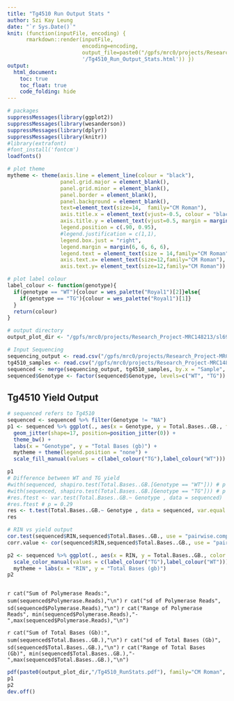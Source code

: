 ```yaml
---
title: "Tg4510 Run Output Stats "
author: Szi Kay Leung
date: "`r Sys.Date()`"
knit: (function(inputFile, encoding) { 
      rmarkdown::render(inputFile,
                        encoding=encoding, 
                        output_file=paste0("/gpfs/mrc0/projects/Research_Project-MRC148213/sl693/WholeTranscriptome/Rmarkdown",
                        '/Tg4510_Run_Output_Stats.html')) })
output:
  html_document:
    toc: true
    toc_float: true
    code_folding: hide
---
```

```r
# packages
suppressMessages(library(ggplot2))
suppressMessages(library(wesanderson))
suppressMessages(library(dplyr))
suppressMessages(library(knitr))
#library(extrafont)
#font_install('fontcm')
loadfonts()

# plot theme
mytheme <- theme(axis.line = element_line(colour = "black"),
                 panel.grid.major = element_blank(),
                 panel.grid.minor = element_blank(),
                 panel.border = element_blank(),
                 panel.background = element_blank(),
                 text=element_text(size=14,  family="CM Roman"),
                 axis.title.x = element_text(vjust=-0.5, colour = "black"),
                 axis.title.y = element_text(vjust=0.5, margin = margin(t = 0, r = 10, b = 0, l = 0)),
                 legend.position = c(.90, 0.95),
                 #legend.justification = c(1,1),
                 legend.box.just = "right",
                 legend.margin = margin(6, 6, 6, 6), 
                 legend.text = element_text(size = 14,family="CM Roman"),
                 axis.text.x= element_text(size=12,family="CM Roman"),
                 axis.text.y= element_text(size=12,family="CM Roman"))

# plot label colour
label_colour <- function(genotype){
  if(genotype == "WT"){colour = wes_palette("Royal1")[2]}else{
    if(genotype == "TG"){colour = wes_palette("Royal1")[1]}
  }
  return(colour)
}

# output directory
output_plot_dir <- "/gpfs/mrc0/projects/Research_Project-MRC148213/sl693/WholeTranscriptome/Rmarkdown"
```
```r
# Input Sequencing
sequencing_output <- read.csv("/gpfs/mrc0/projects/Research_Project-MRC148213/sl693/WholeTranscriptome/Samples/Sequenced_mouse_output.csv")
tg4510_samples <- read.csv("/gpfs/mrc0/projects/Research_Project-MRC148213/sl693/WholeTranscriptome/Samples/Tg4510_fullsample.csv")[,c("Genotype","Sample.ID","RIN","ng.ul")]
sequenced <- merge(sequencing_output, tg4510_samples, by.x = "Sample", by.y = "Sample.ID", all.x = TRUE)
sequenced$Genotype <- factor(sequenced$Genotype, levels=c("WT", "TG"))
```

## Tg4510 Yield Output
```r
# sequenced refers to Tg4510 
sequenced <- sequenced %>% filter(Genotype != "NA") 
p1 <- sequenced %>% ggplot(., aes(x = Genotype, y = Total.Bases..GB., fill = Genotype)) + geom_boxplot() + 
  geom_jitter(shape=17, position=position_jitter(0)) + 
  theme_bw() + 
  labs(x = "Genotype", y = "Total Bases (gb)") +
  mytheme + theme(legend.position = "none") +
  scale_fill_manual(values = c(label_colour("TG"),label_colour("WT")))

p1
# Difference between WT and TG yield 
#with(sequenced, shapiro.test(Total.Bases..GB.[Genotype == "WT"])) # p = 0.4
#with(sequenced, shapiro.test(Total.Bases..GB.[Genotype == "TG"])) # p = 0.7
#res.ftest <- var.test(Total.Bases..GB.~ Genotype , data = sequenced)
#res.ftest # p = 0.29
res <- t.test(Total.Bases..GB.~ Genotype , data = sequenced, var.equal = TRUE)
res

```

```r
# RIN vs yield output
cor.test(sequenced$RIN,sequenced$Total.Bases..GB., use = "pairwise.complete.obs")
corr.value <- cor(sequenced$RIN,sequenced$Total.Bases..GB., use = "pairwise.complete.obs")

p2 <- sequenced %>% ggplot(., aes(x = RIN, y = Total.Bases..GB., color = Genotype)) + geom_point(size = 2, shape = 17) +
  scale_color_manual(values = c(label_colour("TG"),label_colour("WT"))) + 
  mytheme + labs(x = "RIN", y = "Total Bases (gb)")  
p2
```
```r


```
`r cat("Sum of Polymerase Reads:", sum(sequenced$Polymerase.Reads),"\n")`
`r cat("sd of Polymerase Reads", sd(sequenced$Polymerase.Reads),"\n") `
`r cat("Range of Polymerase Reads", min(sequenced$Polymerase.Reads),"-",max(sequenced$Polymerase.Reads),"\n")`

`r cat("Sum of Total Bases (Gb):", sum(sequenced$Total.Bases..GB.),"\n") `
`r cat("sd of Total Bases (Gb)", sd(sequenced$Total.Bases..GB.),"\n") `
`r cat("Range of Total Bases (Gb)", min(sequenced$Total.Bases..GB.),"-",max(sequenced$Total.Bases..GB.),"\n")`

```r
pdf(paste0(output_plot_dir,"/Tg4510_RunStats.pdf"), family="CM Roman", width = 8.5, height = 6.5)
p1
p2
dev.off()

```


